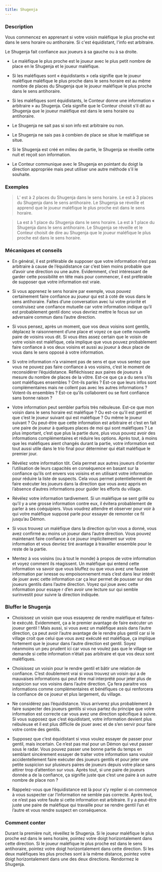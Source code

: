 ```yaml
---
title: Shugenja
---
```



<Role SHUGENJA header />

### Description

Vous commencez en apprenant si votre voisin maléfique le plus proche est dans le sens horaire ou antihoraire. Si c'est équidistant, l'info est arbitraire.

Le Shugenja fait confiance aux joueurs à sa gauche ou à sa droite.

-	Le maléfique le plus proche est le joueur avec le plus petit nombre de place en le Shugenja et le joueur maléfique.

-	Si les maléfiques sont « équidistants » cela signifie que le joueur maléfique maléfique le plus proche dans le sens horaire est au même nombre de places du Shugenja que le joueur maléfique le plus proche dans le sens antihoraire.

-	Si les maléfiques sont équidistants, le Conteur donne une information « arbitraire » au Shugenja. Cela signifie que le Conteur choisit s’il dit au Shugenja que le joueur maléfique est dans le sens horaire ou antihoraire.

-	Le Shugenja ne sait pas si son info est arbitraire ou non.

-	Le Shugenja ne sais pas à combien de place se situe le maléfique se situe.

-	Si le Shugenja est créé en milieu de partie, le Shugenja se réveille cette nuit et reçoit son information.

-	Le Conteur communique avec le Shugenja en pointant du doigt la direction appropriée mais peut utiliser une autre méthode s’il le souhaite. 

### Exemples

> L’<Role ORGUE_DE_BARBARIE /> est à 2 places du Shugenja dans le sens horaire. Le <Role PROPHETE_DE_L_EFFROI /> est à 3 places du Shugenja dans le sens antihoraire. Le Shugenja se réveille et apprend que le joueur maléfique le plus proche est dans le sens horaire.

> La <Role MARIONNETTE /> est à 1 place du Shugenja dans le sens horaire. La <Role VEUVE_NOIRE /> est à 1 place du Shugenja dans le sens antihoraire. Le Shugenja se réveille et le Conteur choisit de dire au Shugenja que le joueur maléfique le plus proche est dans le sens horaire.

### Mécaniques et conseils

- En général, il est préférable de supposer que votre information n’est pas arbitraire à cause de l’équidistance car c’est bien moins probable que d’avoir une direction ou une autre. Evidemment, c’est intéressant de garder cette possibilité en tête mais pour commencer, il est préférable de supposer que votre information est vraie.

- Si vous apprenez le sens horaire par exemple, vous pouvez certainement faire confiance au joueur qui est à coté de vous dans le sens antihoraire. Faites d’une conversation avec lui votre priorité et construisez une confiance mutuelle car votre information indique qu’il est probablement gentil donc vous devriez mettre le focus sur un adversaire commun dans l’autre direction.

- Si vous pensez, après un moment, que vos deux voisins sont gentils, déplacez le raisonnement d’une place et voyez ce que cette nouvelle paire de voisins vous dit. Si vous êtes assez certain que le voisin de votre voisin est maléfique, cela implique que vous pouvez probablement faire confiance à vos deux voisins et aussi au joueur à deux place de vous dans le sens opposé à votre information. 

- Si votre information n’a vraiment pas de sens et que vous sentez que vous ne pouvez pas faire confiance à vos voisins, c’est le moment de reconsidérer l’équidistance. Réfléchissez aux paires de joueurs à mesure du nombre de places de la vôtre. Est-ce que ça a du sens s’ils sont maléfiques ensembles ? Ont-ils parlés ? Est-ce que leurs infos sont complémentaires mais ne collent pas avec les autres informations ? Votent-ils ensembles ? Est-ce qu’ils collaborent ou se font confiance sans bonne raison ? 

- Votre information peut sembler parfois très nébuleuse. Est-ce que mon voisin dans le sens horaire est maléfique ? Ou est-ce qu’il est gentil et que c’est le joueur suivant qui est maléfique ? Ou même le joueur suivant ? Ou peut-être que cette information est arbitraire et c’est en fait une paire de joueur à quelques places de moi qui sont maléfiques ? Le plus important, c’est que plus la partie dure, plus vous pouvez avoir des informations complémentaires et réduire les options. Après tout, à moins que les maléfiques aient changés durant la partie, votre information est tout aussi utile dans le trio final pour déterminer qui était maléfique le premier jour.

- Révélez votre information tôt. Cela permet aux autres joueurs d’orienter l’utilisation de leurs capacités en conséquence en basant sur la confiance qu’ils ont envers vos voisins et en utilisant votre information pour réduire la liste de suspects. Cela vous permet potentiellement de faire exécuter les joueurs dans la direction que vous avez appris en l’absence d’autres informations pour guider les efforts du village.

- Révélez votre information tardivement. Si un maléfique se sent grillé ou qu’il y a une grosse information contre eux, il évitera probablement de parler à ses coéquipiers. Vous voudrez attendre et observer pour voir à qui votre maléfique supposé parle pour essayer de remonter ce fil jusqu’au Démon.

- Si vous trouvez un maléfique dans la direction qu’on vous a donné, vous avez confirmé au moins un joueur dans l’autre direction. Vous pouvez maintenant faire confiance à ce joueur implicitement sur votre information et vous devriez tiré avantage à travailler ensemble pour le reste de la partie. 

- Mentez à vos voisins (ou à tout le monde) à propos de votre information et voyez comment ils réagissent. Un maléfique qui entend cette information va savoir que vous bluffez ou que vous avez une fausse information par ivresse ou empoisonnement mais c’est dans leur intérêt de jouer avec cette information car ça leur permet de pousser sur des joueurs gentils dans l’autre direction. Voyez qui joue avec cette information pour essaye r d’en avoir une lecture sur qui semble surinvestit pour suivre la direction indiquée. 

### Bluffer le Shugenja

- Choisissez un voisin que vous essayerez de rendre maléfique et faites-le exécuté. Evidemment, ça a le premier avantage de faire exécuter un joueur gentil ! Mais aussi, si vous avez un maléfique assis dans l’autre direction, ça peut avoir l’autre avantage de le rendre plus gentil car si le village croit que celui que vous avez exécuté est maléfique, ça implique fortement que le joueur dans l’autre direction est gentil. Soyez néanmoins un peu prudent ici car vous ne voulez pas que le village se demande si cette information n’était pas arbitraire et que vos deux sont maléfiques.

- Choisissez un voisin pour le rendre gentil et bâtir une relation de confiance. C’est doublement vrai si vous trouvez un voisin qui a de mauvaises informations qui peut être mal interprété pour jeter plus de suspicion sur vos voisins dans l’autre direction.  Ça fera paraitre vos informations comme complémentaires et bénéfiques ce qui renforcera la confiance de ce joueur et plus largement, du village.

- Ne considérez pas l’équidistance. Vous arriverez plus probablement à faire suspecter des joueurs gentils si vous partez du principe que votre information est correcte car vous avez une direction spécifique à suivre. Si vous supposez que c’est équidistant, votre information devient plus nébuleuse et il est plus difficile de jouer avec et de s’en servir pour faire votre contre des gentils. 

- Supposez que c’est équidistant si vous voulez essayer de passer pour gentil, mais incertain. Ce n’est pas mal pour un Démon qui veut passer sous le radar. Vous pouvez passer une bonne partie du temps en semblant sincèrement essayer de traiter votre information sans vouloir accidentellement faire exécuter des joueurs gentils et pour jeter une petite suspicion sur plusieurs paires de joueurs depuis votre place sans attirer trop d’attention sur vous. Après tout, si une paire de joueurs donnée a de la confiance, ça signifie juste que c’est une paire à un autre nombre de place non ?

- Rappelez-vous que l’équidistance est là pour s’y replier si on commence à vous suspecter car l’information ne semble pas correcte. Après tout, ce n’est pas votre faute si cette information est arbitraire. Il y a peut-être juste une paire de maléfique qui travaille pour se rendre gentil l’un et l’autre et vous rendre suspect en conséquence. 

### Comment conter

Durant la première nuit, réveillez le Shugenja. Si le joueur maléfique le plus proche est dans le sens horaire, pointez votre doigt horizontalement dans cette direction. Si le joueur maléfique le plus proche est dans le sens antihoraire, pointez votre doigt horizontalement dans cette direction. Si les deux maléfiques les plus proches sont à la même distance, pointez votre doigt horizontalement dans une des deux directions. Rendormez le Shugenja.
